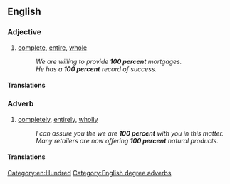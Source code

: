 ==English==

===Adjective===

{{en-adj|head=[[100]] [[percent]]|-}}

# [[complete]], [[entire]], [[whole]]
#: ''We are willing to provide '''100 percent''' mortgages.''
#: ''He has a '''100 percent''' record of success.''

====Translations====
{{trans-see|complete, whole|one hundred percent}}

===Adverb===
{{en-adv|head=[[100]] [[percent]]|-}}

# [[completely]], [[entirely]], [[wholly]]
#: ''I can assure you the we are '''100 percent''' with you in this matter.''
#: ''Many retailers are now offering '''100 percent''' natural products.''

====Translations====
{{trans-see|completely, wholly|one hundred percent}}

[[Category:en:Hundred]]
[[Category:English degree adverbs]]